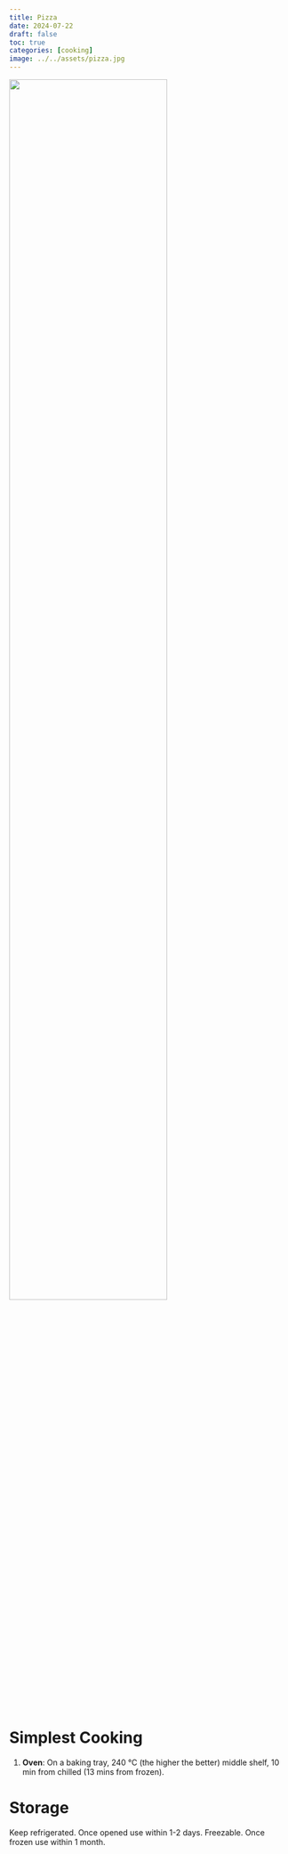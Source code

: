 ```yaml
---
title: Pizza
date: 2024-07-22
draft: false
toc: true
categories: [cooking]
image: ../../assets/pizza.jpg
---
```


![](../../assets/pasty.jpeg){fig-align="center" width=75%}


# Simplest Cooking

1. **Oven**: On a baking tray, 240 °C (the higher the better) middle shelf, 10 min from chilled (13 mins from frozen).


# Storage

Keep refrigerated. Once opened use within 1-2 days.
Freezable. Once frozen use within 1 month.


